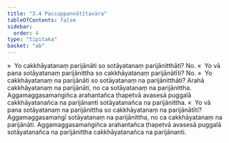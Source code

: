 ```yaml
---
title: "3.4 Paccuppannātītavāra"
tableOfContents: false
sidebar:
  order: 4
type: "tipitaka"
basket: "ab"
---
```



<DynamicBreadcrumb />

<Division number="252">

<Paragraph number="1922">
»  Yo cakkhāyatanaṃ parijānāti so sotāyatanaṃ parijānitthāti? No.
</Paragraph>

<Paragraph number="1923">
«  Yo vā pana sotāyatanaṃ parijānittha so cakkhāyatanaṃ parijānātīti? No.
</Paragraph>

<Paragraph number="1924">
»  Yo cakkhāyatanaṃ na parijānāti so sotāyatanaṃ na parijānitthāti?
</Paragraph>

<Paragraph number="1925">
Arahā cakkhāyatanaṃ na parijānāti, no ca sotāyatanaṃ na parijānittha. Aggamaggasamaṅgiñca arahantañca ṭhapetvā avasesā puggalā cakkhāyatanañca na parijānanti sotāyatanañca na parijānittha.
</Paragraph>

<Paragraph number="1926">
«  Yo vā pana sotāyatanaṃ na parijānittha so cakkhāyatanaṃ na parijānātīti?
</Paragraph>

<Paragraph number="1927">
Aggamaggasamaṅgī sotāyatanaṃ na parijānittha, no ca cakkhāyatanaṃ na parijānāti. Aggamaggasamaṅgiñca arahantañca ṭhapetvā avasesā puggalā sotāyatanañca na parijānittha cakkhāyatanañca na parijānanti.
</Paragraph>
</Division>